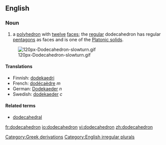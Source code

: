 {{wikipedia}}

==English==
===Noun===
{{en-noun2|'''dodecahedron'''|'''[[dodecahedra]] '''or''' [[dodecahedrons]]'''}}

#{{geometry}} a [[polyhedron]] with [[twelve]] [[face]]s; the [[regular]] dodecahedron has regular [[pentagon]]s as faces and is one of the [[Platonic solid]]s.

[[Image:120px-Dodecahedron-slowturn.gif]]

====Translations====
*Finnish: [[dodekaedri]]
*French: [[dodécaèdre]] ''m''
*German: [[Dodekaeder]] ''n''
*Swedish: [[dodekaeder]] ''c''

====Related terms====
*[[dodecahedral]]

[[Category:Greek derivations]]
[[Category:English irregular plurals]]

[[fr:dodecahedron]]
[[io:dodecahedron]]
[[vi:dodecahedron]]
[[zh:dodecahedron]]